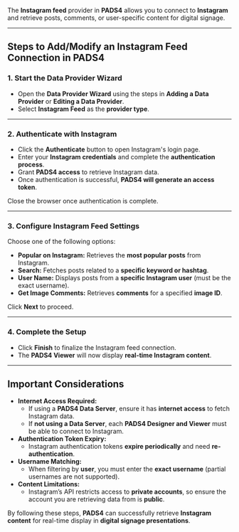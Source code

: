 
The **Instagram feed** provider in **PADS4** allows you to connect to **Instagram** and retrieve posts, comments, or user-specific content for digital signage.

---

## **Steps to Add/Modify an Instagram Feed Connection in PADS4**

### **1. Start the Data Provider Wizard**
- Open the **Data Provider Wizard** using the steps in **Adding a Data Provider** or **Editing a Data Provider**.
- Select **Instagram Feed** as the **provider type**.

---

### **2. Authenticate with Instagram**
- Click the **Authenticate** button to open Instagram's login page.
- Enter your **Instagram credentials** and complete the **authentication process**.
- Grant **PADS4 access** to retrieve Instagram data.
- Once authentication is successful, **PADS4 will generate an access token**.

Close the browser once authentication is complete.

---

### **3. Configure Instagram Feed Settings**
Choose one of the following options:

- **Popular on Instagram:** Retrieves the **most popular posts** from Instagram.
- **Search:** Fetches posts related to a **specific keyword or hashtag**.
- **User Name:** Displays posts from a **specific Instagram user** (must be the exact username).
- **Get Image Comments:** Retrieves **comments** for a specified **image ID**.

Click **Next** to proceed.

---

### **4. Complete the Setup**
- Click **Finish** to finalize the Instagram feed connection.
- The **PADS4 Viewer** will now display **real-time Instagram content**.

---

## **Important Considerations**
- **Internet Access Required:**  
  - If using a **PADS4 Data Server**, ensure it has **internet access** to fetch Instagram data.
  - If **not using a Data Server**, each **PADS4 Designer and Viewer** must be able to connect to Instagram.
- **Authentication Token Expiry:**  
  - Instagram authentication tokens **expire periodically** and need **re-authentication**.
- **Username Matching:**  
  - When filtering by **user**, you must enter the **exact username** (partial usernames are not supported).
- **Content Limitations:**  
  - Instagram’s API restricts access to **private accounts**, so ensure the account you are retrieving data from is **public**.

By following these steps, **PADS4** can successfully retrieve **Instagram content** for real-time display in **digital signage presentations**.